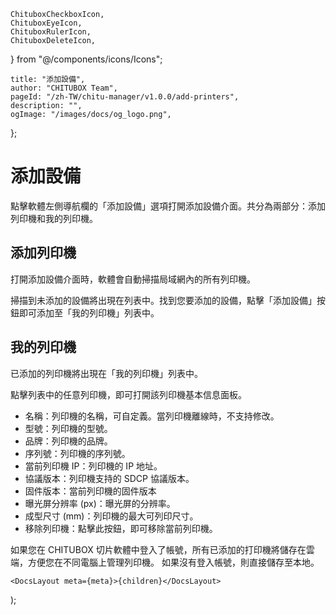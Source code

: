 	ChituboxCheckboxIcon,
	ChituboxEyeIcon,
	ChituboxRulerIcon,
	ChituboxDeleteIcon,
} from "@/components/icons/Icons";

	title: "添加設備",
	author: "CHITUBOX Team",
	pageId: "/zh-TW/chitu-manager/v1.0.0/add-printers",
	description: "",
	ogImage: "/images/docs/og_logo.png",
};

# 添加設備

點擊軟體左側導航欄的「添加設備」選項打開添加設備介面。共分為兩部分：添加列印機和我的列印機。

<ImageContainer>
	<AntdImage
		src={
			"/images/docs/zh-CN/chitu-manager/002-add-printers-add-printers.png"
		}
		style={{ maxWidth: "1050px" }}
	/>
</ImageContainer>

## 添加列印機

打開添加設備介面時，軟體會自動掃描局域網內的所有列印機。

掃描到未添加的設備將出現在列表中。找到您要添加的設備，點擊「添加設備」按鈕即可添加至「我的列印機」列表中。

<ImageContainer>
	<AntdImage
		src={
			"/images/docs/zh-CN/chitu-manager/002-add-printers-my-printers.png"
		}
		style={{ maxWidth: "1050px" }}
	/>
</ImageContainer>

## 我的列印機

已添加的列印機將出現在「我的列印機」列表中。

點擊列表中的任意列印機，即可打開該列印機基本信息面板。

<ImageContainer>
	<AntdImage
		src={
			"/images/docs/zh-CN/chitu-manager/002-add-printers-printer-info.png"
		}
		style={{ maxWidth: "400px" }}
	/>
</ImageContainer>

-   名稱：列印機的名稱，可自定義。當列印機離線時，不支持修改。
-   型號：列印機的型號。
-   品牌：列印機的品牌。
-   序列號：列印機的序列號。
-   當前列印機 IP：列印機的 IP 地址。
-   協議版本：列印機支持的 SDCP 協議版本。
-   固件版本：當前列印機的固件版本
-   曝光屏分辨率 (px)：曝光屏的分辨率。
-   成型尺寸 (mm)：列印機的最大可列印尺寸。
-   移除列印機：點擊此按鈕，即可移除當前列印機。

<Admonition type="tip" title="提示">
	如果您在 CHITUBOX
	切片軟體中登入了帳號，所有已添加的打印機將儲存在雲端，方便您在不同電腦上管理列印機。
	如果沒有登入帳號，則直接儲存至本地。
</Admonition>

	<DocsLayout meta={meta}>{children}</DocsLayout>
);
